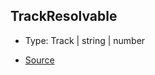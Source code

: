 ## TrackResolvable

- Type: Track \| string \| number

- [Source](https://github.com/Androz2091/discord-player/blob/62d0fce/packages/discord-player/src/fabric/Track.ts#L9)